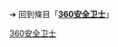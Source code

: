 {{LSR
| article = 360安全卫士
| latest release version = '''Windows'''<br/> 11.3 <br/>
| latest release date = {{release date|2017|1|17}}
}}
<noinclude>

➔ 回到條目「'''[[360安全卫士]]'''」

[[Category:最新预览版模板|360安全卫士]]
</noinclude>